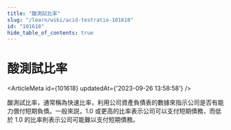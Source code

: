 ```yaml
---
title: "酸測試比率"
slug: "/learn/wiki/acid-testratio-101618"
id: "101618"
hide_table_of_contents: true
---
```



# 酸測試比率

<ArticleMeta id={101618} updatedAt={'2023-09-26 13:58:58'} />
<div className='border-solid border-b border-t-0 my-4 border-[var(--ifm-color-gray-300)]' />

酸測試比率，通常稱為快速比率，利用公司資產負債表的數據來指示公司是否有能力償付短期負債。一般來説，1.0 或更高的比率表示公司可以支付短期債務，而低於 1.0 的比率則表示公司可能難以支付短期債務。
